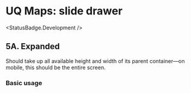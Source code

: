 
# UQ Maps: slide drawer

<StatusBadge.Development />

## 5A. Expanded

Should take up all available height and width of its parent container—on mobile,
this should be the entire screen.

### Basic usage

<Canvas withSource="open" withToolbar>
  <Story height={600} id="deliverables-uq-maps-5-slide-drawer--expanded" />
</Canvas>
